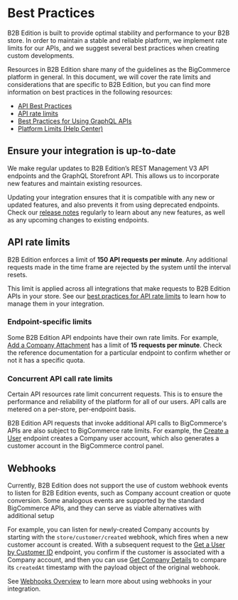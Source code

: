 # Best Practices

B2B Edition is built to provide optimal stability and performance to your B2B store. In order to maintain a stable and reliable platform, we implement rate limits for our APIs, and we suggest several best practices when creating custom developments.

Resources in B2B Edition share many of the guidelines as the BigCommerce platform in general. In this document, we will cover the rate limits and considerations that are specific to B2B Edition, but you can find more information on best practices in the following resources:

* [API Best Practices](https://developer.bigcommerce.com/docs/start/best-practices)
* [API rate limits](https://developer.bigcommerce.com/docs/start/best-practices/api-rate-limits)
* [Best Practices for Using GraphQL APIs](https://developer.bigcommerce.com/docs/storefront/graphql/best-practices)
* [Platform Limits \(Help Center\)](https://support.bigcommerce.com/s/article/Platform-Limits)

## Ensure your integration is up-to-date

We make regular updates to B2B Edition’s  REST Management V3 API endpoints and the GraphQL Storefront API. This allows us to incorporate new features and maintain existing resources.

Updating your integration ensures that it is compatible with any new or updated features, and also prevents it from using deprecated endpoints. Check our [release notes](https://developer.bigcommerce.com/release-notes) regularly to learn about any new features, as well as any upcoming changes to existing endpoints.

## API rate limits

B2B Edition enforces a limit of **150 API requests per minute**. Any additional requests made in the time frame are rejected by the system until the interval resets. 

This limit is applied across all integrations that make requests to B2B Edition APIs in your store. See our [best practices for API rate limits](https://developer.bigcommerce.com/docs/start/best-practices/api-rate-limits#best-practices) to learn how to manage them in your integration.

### Endpoint-specific limits

Some B2B Edition API endpoints have their own rate limits. For example, [Add a Company Attachment](https://developer.bigcommerce.com/b2b-edition/apis/rest-management/company/companies#add-a-company-attachment) has a limit of **15 requests per minute**. Check the reference documentation for a particular endpoint to confirm whether or not it has a specific quota.

### Concurrent API call rate limits

Certain API resources rate limit concurrent requests. This is to ensure the performance and reliability of the platform for all of our users. API calls are metered on a per-store, per-endpoint basis.

B2B Edition API requests that invoke additional API calls to BigCommerce's APIs are also subject to BigCommerce rate limits. For example, the [Create a User](https://developer.bigcommerce.com/b2b-edition/apis/rest-management/user#create-a-user) endpoint creates a Company user account, which also generates a customer account in the BigCommerce control panel.

## Webhooks

Currently, B2B Edition does not support the use of custom webhook events to listen for B2B Edition events, such as Company account creation or quote conversion. Some analogous events are supported by the standard BigCommerce APIs, and they can serve as viable alternatives with additional setup

For example, you can listen for newly-created Company accounts by starting with the `store/customer/created` webhook, which fires when a new customer account is created. With a subsequent request to the [Get a User by Customer ID](https://developer.bigcommerce.com/b2b-edition/apis/rest-management/user#get-a-user-by-customer-id) endpoint, you confirm if the customer is associated with a Company account, and then you can use [Get Company Details](https://developer.bigcommerce.com/b2b-edition/apis/rest-management/company/companies#get-company-details) to compare its `createdAt` timestamp with the payload object of the original webhook.

See [Webhooks Overview](https://developer.bigcommerce.com/docs/integrations/webhooks) to learn more about using webhooks in your integration.
